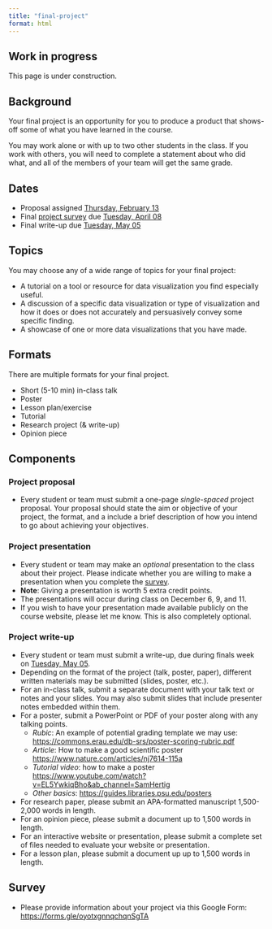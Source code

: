 ```yaml
---
title: "final-project"
format: html
---
```


::: {.callout-warning}
# Work in progress

This page is under construction.

:::

## Background {-}

Your final project is an opportunity for you to produce a product that shows-off some of what you have learned in the course.

You may work alone or with up to two other students in the class.
If you work with others, you will need to complete a statement about who did what, and all of the members of your team will get the same grade.

## Dates {-}

- Proposal [assigned]{.green_assigned} [Thursday, February 13](../schedule.qmd#thursday-february-13)
- Final [project survey](https://forms.gle/oyotxgnnqchqnSgTA) [due]{.orange_due} [Tuesday, April 08](../schedule.qmd#tuesday-april-08)
- Final write-up [due]{.orange_due} [Tuesday, May 05](../schedule.qmd#tuesday-may-05)

## Topics {-}

You may choose any of a wide range of topics for your final project:

- A tutorial on a tool or resource for data visualization you find especially useful.
- A discussion of a specific data visualization or type of visualization and how it does or does not accurately and persuasively convey some specific finding.
- A showcase of one or more data visualizations that you have made.

## Formats {-}

There are multiple formats for your final project.

- Short (5-10 min) in-class talk
- Poster
- Lesson plan/exercise
- Tutorial
- Research project (& write-up)
- Opinion piece

## Components {-}

### Project proposal

- Every student or team must submit a one-page *single-spaced* project proposal. Your proposal should state the aim or objective of your project, the format, and a include a brief description of how you intend to go about achieving your objectives.

### Project presentation

- Every student or team may make an *optional* presentation to the class about their project. Please indicate whether you are willing to make a presentation when you complete the [survey](final-project.qmd#survey).
- **Note**: Giving a presentation is worth 5 extra credit points.
- The presentations will occur during class on December 6, 9, and 11.
- If you wish to have your presentation made available publicly on the course website, please let me know. This is also completely optional.

### Project write-up
    
- Every student or team must submit a write-up, [due]{.orange_due} during finals week on [Tuesday, May 05](../schedule.qmd#tuesday-may-05).
- Depending on the format of the project (talk, poster, paper), different written materials may be submitted (slides, poster, etc.).
- For an in-class talk, submit a separate document with your talk text or notes and your slides. You may also submit slides that include presenter notes embedded within them.
- For a poster, submit a PowerPoint or PDF of your poster along with any talking points.
  - *Rubic*: An example of potential grading template we may use:
<https://commons.erau.edu/db-srs/poster-scoring-rubric.pdf>
  - *Article*: How to make a good scientific poster
<https://www.nature.com/articles/nj7614-115a>
  - *Tutorial video*: how to make a poster
<https://www.youtube.com/watch?v=EL5YwkiqBho&ab_channel=SamHertig>
  - *Other basics*: <https://guides.libraries.psu.edu/posters>
- For research paper, please submit an APA-formatted manuscript 1,500-2,000 words in length.
- For an opinion piece, please submit a document up to 1,500 words in length.
- For an interactive website or presentation, please submit a complete set of files needed to evaluate your website or presentation.
- For a lesson plan, please submit a document up up to 1,500 words in length.

## Survey

- Please provide information about your project via this Google Form: <https://forms.gle/oyotxgnnqchqnSgTA>
